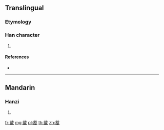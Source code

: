 {{character info/new}}
==Translingual==

===Etymology===
{{Han compound|酉|𢦔|c1=s|c2=p|ls=psc}}

===Han character===
{{Han char|rn=164|rad=酉|as=06|sn=13|four=43650|canj=JIMCW}}

# {{defn|Han|sort=酉06}}

====References====
* {{Han ref|kx=1282.170|dkj=39842|dj=1782.150|hdz=63580.090|uh=9168|ud=37224|bh=DD73|bd=56691}}

----

==Mandarin==

===Hanzi===
{{cmn-hanzi|pin=[[zài]] ([[zai4]])|wg=tsai<sup>4</sup>}}

# {{defn|lang=cmn|sort=酉06}}

[[fr:酨]]
[[mg:酨]]
[[pl:酨]]
[[th:酨]]
[[zh:酨]]